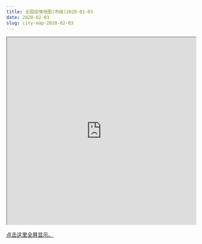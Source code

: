 ```yaml
---
title: 全国疫情地图(市级)2020-02-03
date: 2020-02-03
slug: city-map-2020-02-03
---
```


<iframe seamless src="https://pzhaonet.github.io/ncov/leaflet/leafmap-city-2020-02-03.html" width="100%" height="500"></iframe>

[点击这里全屏显示。](https://pzhaonet.github.io/ncov/leaflet/leafmap-city-2020-02-03.html)
